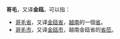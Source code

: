 '''哥毛'''，又译'''金瓯'''，可以指：
* [[哥毛省|哥毛省]]，又译[[金瓯省|金瓯省]]，[[越南|越南]]的一個[[省|省]]。
* [[哥毛市|哥毛市]]，又译[[金瓯市|金瓯市]]，越南金瓯省的[[省莅|省莅]]。
{{disambig|Cat=二字地名消歧義}}
